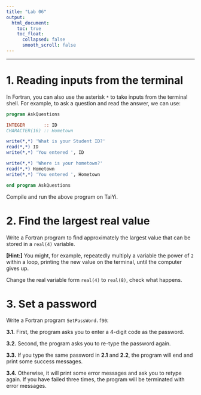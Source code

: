 ---
title: "Lab 06"
output:
  html_document:
    toc: true
    toc_float:
      collapsed: false
      smooth_scroll: false
---

***

# 1. Reading inputs from the terminal

In Fortran, you can also use the asterisk `*` to take inputs from the terminal shell. For example, to ask a question and read the answer, we can use:

```{fortran, eval=F}

program AskQuestions

INTEGER       :: ID
CHARACTER(16) :: Hometown

write(*,*) 'What is your Student ID?'
read(*,*) ID
write(*,*) 'You entered ', ID

write(*,*) 'Where is your hometown?'
read(*,*) Hometown
write(*,*) 'You entered ', Hometown

end program AskQuestions

```

Compile and run the above program on TaiYi.

# 2. Find the largest real value

Write a Fortran program to find approximately the largest value that can be stored in a `real(4)` variable. 

**[Hint:]** You might, for example, repeatedly multiply a variable the power of `2` within a loop, printing the new value on the terminal, until the computer gives up.

Change the real variable form `real(4)` to `real(8)`, check what happens.

# 3. Set a password

Write a Fortran program `SetPassWord.f90`:

**3.1.** First, the program asks you to enter a 4-digit code as the password.

**3.2.** Second, the program asks you to re-type the password again. 

**3.3.** If you type the same password in **2.1** and **2.2**, the program will end and print some success messages. 

**3.4.** Otherwise, it will print some error messages and ask you to retype again. If you have failed three times, the program will be terminated with error messages.
